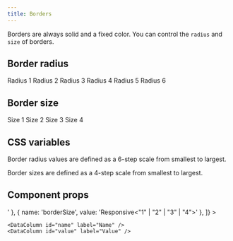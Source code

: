 ```yaml
---
title: Borders
---
```


Borders are always solid and a fixed color. You can control the `radius` and `size` of borders.

## Border radius

<Example gap="5">
  <Label>Radius 1</Label>
  <ExampleBox borderRadius="1" />
  <Label>Radius 2</Label>
  <ExampleBox borderRadius="2" />
  <Label>Radius 3</Label>
  <ExampleBox borderRadius="3" />
  <Label>Radius 4</Label>
  <ExampleBox borderRadius="4" />
  <Label>Radius 5</Label>
  <ExampleBox borderRadius="5" />
  <Label>Radius 6</Label>
  <ExampleBox borderRadius="6" />
</Example>

## Border size

<Example gap="5">
  <Label>Size 1</Label>
  <ExampleBox borderRadius="3" />
  <Label>Size 2</Label>
  <ExampleBox borderSize="2" borderRadius="3" />
  <Label>Size 3</Label>
  <ExampleBox borderSize="3" borderRadius="3" />
  <Label>Size 4</Label>
  <ExampleBox borderSize="4" borderRadius="3" />
</Example>

## CSS variables

Border radius values are defined as a 6-step scale from smallest to largest.

<Example>
  <DataTable
    data={[
      { name: '--border-radius-1', value: '2px' },
      { name: '--border-radius-2', value: '4px' },
      { name: '--border-radius-3', value: '8px' },
      { name: '--border-radius-4', value: '16px' },
      { name: '--border-radius-5', value: '18px' },
      { name: '--border-radius-6', value: '9999px' },
    ]}
  >
    <DataColumn id="name" label="Name" />
    <DataColumn id="value" label="Value" />
  </DataTable>
</Example>

Border sizes are defined as a 4-step scale from smallest to largest.

<Example>
  <DataTable
    data={[
      { name: '--border-size-1', value: '1px' },
      { name: '--border-size-2', value: '2px' },
      { name: '--border-size-3', value: '4px' },
      { name: '--border-size-4', value: '8px' },
    ]}
  >
    <DataColumn id="name" label="Name" />
    <DataColumn id="value" label="Value" />
  </DataTable>
</Example>

## Component props

<Example>
  <DataTable
    data={[
      { name: 'borderRadius', value: 'Responsive<"1" | "2" | "3" | "4" | "5" | "6">' },
      { name: 'borderSize', value: 'Responsive<"1" | "2" | "3" | "4">' },
    ]}
  >

    <DataColumn id="name" label="Name" />
    <DataColumn id="value" label="Value" />

  </DataTable>
</Example>
